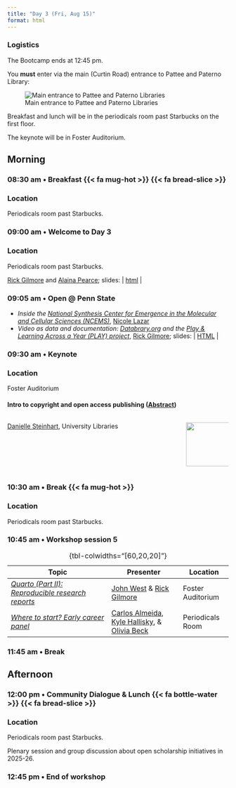 ```yaml
---
title: "Day 3 (Fri, Aug 15)"
format: html
---
```


::: {.callout-important}
### Logistics
The Bootcamp ends at 12:45 pm.

You **must** enter via the main (Curtin Road) entrance to Pattee and Paterno Library:

![Main entrance to Pattee and Paterno Libraries](include/img/pattee-paterno-entrance.png){#fig-pattee-paterno}

Breakfast and lunch will be in the periodicals room past Starbucks on the first floor.

The keynote will be in Foster Auditorium.
:::

## Morning {- #day_3_am}

### 08:30 am • Breakfast {{< fa mug-hot >}} {{< fa bread-slice >}} {-}

::: {.callout-important}
### Location

Periodicals room past Starbucks.
:::

### 09:00 am • Welcome to Day 3 {-}

::: {.callout-important}
### Location

Periodicals room past Starbucks.
:::

[Rick Gilmore](directors.qmd#rick-gilmore) and [Alaina Pearce](directors.qmd#alaina-pearce); slides: | [html](https://penn-state-open-science.github.io/bootcamp-2025-day-3-welcome.html) |

### 09:05 am • Open @ Penn State

- *Inside the [National Synthesis Center for Emergence in the Molecular and Cellular Sciences (NCEMS)](https://ncems.psu.edu)*, [Nicole Lazar](program-committee.qmd#nicole-lazar)
- *Video as data and documentation: [Databrary.org](https://databrary.org) and the [Play & Learning Across a Year (PLAY) project](https://play-project.org)*, [Rick Gilmore](directors.qmd#rick-gilmore); slides: | [HTML](https://gilmore-lab.github.io/2025-08-15-video-as-data) |

### 09:30 am • Keynote {-}

::: {.callout-important}
### Location

Foster Auditorium
:::

#### Intro to copyright and open access publishing ([Abstract](sessions.qmd#intro-to-copyright-and-open-access-publishing))

:::: {.columns}
::: {.column width=80%}
[Danielle Steinhart](presenters.qmd#danielle-steinhart), University Libraries
:::
::: {.column width=20%}
![](include/img/steinhart-danielle.jpg){width=100px height=100px}
:::
::::


### 10:30 am • Break {{< fa mug-hot >}} {-}

::: {.callout-important}
### Location

Periodicals room past Starbucks.
:::

### 10:45 am • Workshop session 5 {- #day_3_am_session_5}

| Topic | Presenter | Location |
|--------------|----------|-------|
| [*Quarto (Part II): Reproducible research reports*](sessions.qmd#quarto-part-ii-reproducible-research-reports) |  [John West](program-committee.qmd#john-west) & [Rick Gilmore](directors.qmd#rick-gilmore) | Foster Auditorium |  
| [*Where to start? Early career panel*](sessions.qmd#where-to-start-open-science-for-early-career-researchers) | [Carlos Almeida](program-committee.qmd#carlos-freitas-almeida), [Kyle Hallisky](presenters.qmd#kyle-hallisky), & [Olivia Beck](presenters.qmd#olivia-beck) | Periodicals Room | 

: {tbl-colwidths="[60,20,20]"}

### 11:45 am • Break {-}

## Afternoon {- #day_3_pm}

### 12:00 pm • Community Dialogue & Lunch {{< fa bottle-water >}} {{< fa bread-slice >}} {-}

::: {.callout-important}
### Location

Periodicals room past Starbucks.
:::

Plenary session and group discussion about open scholarship initiatives in 2025-26.

### 12:45 pm • End of workshop {-}
